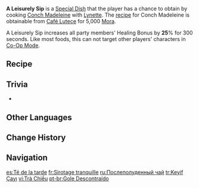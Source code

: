 {{Food Infobox
|id              = 108565
|description     = It was time for afternoon tea, and Lynette laid down a snack made especially for you. The image of the young lady {{sic|who taking}} small sips from the cup and the image of the kitten-shaped dessert seemed to overlap. Your heart was filled with sweetness, but you were also a bit concerned about the state of the kitchenware...
|type            = DEF-Boosting Dishes
|effectType      = DEF Up
|effect          = Increases all party members' Healing Bonus by '''25'''% for 300s.
|eff_att1        = Healing Improvement
|quality         = 3
|character       = Lynette
|base            = Conch Madeleine
}}
'''A Leisurely Sip''' is a [[Special Dish]] that the player has a chance to obtain by cooking [[Conch Madeleine]] with [[Lynette]]. The [[recipe]] for Conch Madeleine is obtainable from [[Café Lutece]] for 5,000 [[Mora]].

A Leisurely Sip increases all party members' Healing Bonus by '''25'''% for 300 seconds. Like most foods, this can not target other players' characters in [[Co-Op Mode]].

==Recipe==
{{Recipe
|type = Cooking
|character = Lynette
|Bird Egg = 3
|Flour = 2
|Butter = 2
|Sugar = 1
|sort = Bird Egg;Flour;Butter;Sugar
}}

==Trivia==
* {{Mail Attachments by Category List}}

==Other Languages==
{{Other Languages
|en       = A Leisurely Sip
|zhs      = 午后闲茶
|zhs_rm   = Wǔhòu Xiánchá
|zht      = 午後閒茶
|zht_rm   = Wǔhòu Xiánchá
|zh_tl    = Afternoon Leisurely Tea
|ja       = アフタヌーンティー
|ja_rm    = Afutanuun Tii
|ja_tl    = Afternoon Tea
|ko       = 애프터눈 티
|ko_tl    = Afternoon Tea
|es       = Té de la tarde
|es_tl    = Afternoon Tea
|fr       = Sirotage tranquille
|fr_tl    = Leisurely Sip
|ru       = Послеполуденный чай
|ru_tl    = An Afternoon Tea
|th       = A Leisurely Sip
|vi       = Trà Chiều
|vi_tl    = Afternoon Tea
|de       = Gemächlicher Schluck
|de_tl    = Leisurely Sip
|id       = A Leisurely Sip
|pt       = Gole Descontraído
|pt_tl    = 
|tr       = Keyif Çayı
|tr_tl    = Pleasant Tea
|it       = Sorso in tranquillità
|it_tl    = Sip in Peace
}}

==Change History==
{{Change History|4.0}}

==Navigation==
{{Food Navbox|type=Special Dishes}}

[[es:Té de la tarde]]
[[fr:Sirotage tranquille]]
[[ru:Послеполуденный чай]]
[[tr:Keyif Çayı]]
[[vi:Trà Chiều]]
[[pt-br:Gole Descontraído]]